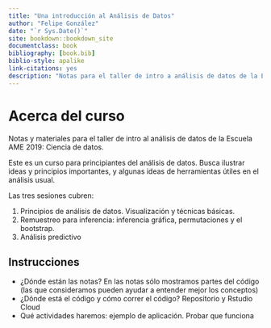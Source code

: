 ```yaml
--- 
title: "Una introducción al Análisis de Datos"
author: "Felipe González"
date: "`r Sys.Date()`"
site: bookdown::bookdown_site
documentclass: book
bibliography: [book.bib]
biblio-style: apalike
link-citations: yes
description: "Notas para el taller de intro a análisis de datos de la Escuela AME 2019"
---
```


# Acerca del curso

Notas y materiales para el taller de intro al análisis de datos de la Escuela
AME 2019: Ciencia de datos. 

Este es un curso para principiantes del análisis de datos. Busca ilustrar ideas 
y principios importantes, y algunas ideas de herramientas útiles en el análisis usual.

Las tres sesiones cubren:

1. Principios de análisis de datos. Visualización y técnicas básicas.
2. Remuestreo para inferencia: inferencia gráfica, permutaciones y el bootstrap.
3. Análisis predictivo

## Instrucciones {-}

- ¿Dónde están las notas? En las notas sólo mostramos partes del código (las que consideramos pueden ayudar a entender mejor los conceptos)
- ¿Dónde está el código y cómo correr el código? Repositorio y Rstudio Cloud
- Qué actividades haremos: ejemplo de aplicación. Probar que funciona
